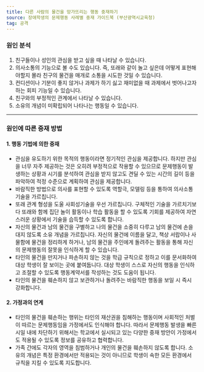 ```yaml
---
title: 다른 사람의 물건을 망가뜨리는 행동 중재하기
source: 장애학생의 문제행동 사례별 중재 가이드북 (부산광역시교육청)
tag: 공격
---
```


### 원인 분석

1. 친구들이나 성인의 관심을 받고 싶을 때 나타날 수 있습니다.
2. 의사소통의 기능으로 볼 수도 있습니다. 즉, 또래와 같이 놀고 싶은데 어떻게 표현해야할지 몰라 친구의 물건을 매개로 소통을 시도한 것일 수 있습니다.
3. 컨디션이나 기분이 좋지 않거나 과제가 하기 싫고 재미없을 때 과제에서 벗어나고자 하는 회피 기능일 수 있습니다.
4. 친구와의 부정적인 관계에서 나타날 수 있습니다.
5. 소유의 개념이 미확립되어 나타나는 행동일 수 있습니다.

---

### 원인에 따른 중재 방법

#### 1. 행동 기법에 의한 중재

- 관심을 유도하기 위한 목적의 행동이라면 정기적인 관심을 제공합니다. 하지만 관심을 너무 자주 제공하는 것은 오히려 부정적으로 작용할 수 있으므로 문제행동이 발생하는 상황과 시기를 분석하여 관심을 받지 않고도 견딜 수 있는 시간의 길이 등을 파악하여 적정 수준으로 계획하여 관심을 제공합니다.
- 바람직한 방법으로 의사를 표현할 수 있도록 역할극, 모델링 등을 통하여 의사소통기술을 가르칩니다.
- 또래 관계 형성을 도울 사회성기술을 우선 가르칩니다. 구체적인 기술을 가르치기보다 또래와 함께 집단 놀이 활동이나 학습 활동을 할 수 있도록 기회를 제공하여 자연스러운 상황에서 기술을 습득할 수 있도록 합니다.
- 자신의 물건과 남의 물건을 구별하고 나의 물건을 소중히 다루고 남의 물건에 손을 대지 않도록 소유 개념을 가르칩니다. 자신의 물건에 이름을 달고, 책상 서랍이나 사물함에 물건을 정리하게 하거나, 남의 물건을 주인에게 돌려주는 활동을 통해 자신의 문제행동의 잘못을 인식하게 할 수 있습니다.
- 타인의 물건을 만지거나 파손하지 않는 것을 학급 규칙으로 정하고 이를 문서화하여 대상 학생이 잘 보이는 곳에 붙여둡니다. 대상 학생이 스스로 자신의 행동을 인식하고 조절할 수 있도록 행동계약서를 작성하는 것도 도움이 됩니다.
- 타인의 물건을 훼손하지 않고 보관하거나 돌려주는 바람직한 행동을 보일 시 즉시 강화합니다.

#### 2. 가정과의 연계

- 타인의 물건을 훼손하는 행위는 타인의 재산권을 침해하는 행동이며 사회적인 처벌이 따르는 문제행동임을 가정에서도 인식해야 합니다. 따라서 문제행동 발생을 빠른 시일 내에 차단하기 위해서는 학교에서 실시되고 있는 다양한 중재 방안이 가정에서도 적용될 수 있도록 정보를 공유하고 협력합니다.
- 가족 간에도 각자의 영역을 침범하거나 개인의 물건을 훼손하지 않도록 합니다. 소유의 개념은 특정 환경에서만 적용되는 것이 아니므로 학생이 속한 모든 환경에서 규칙을 지킬 수 있도록 지도합니다.
